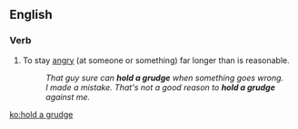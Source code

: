 ==English==

===Verb===
{{infl|en|verb|head=to [[hold]] [[a]] [[grudge]] (against)}}

# {{idiomatic}} To stay [[angry]] (at someone or something) far longer than is reasonable.
#: ''That guy sure can '''hold a grudge''' when something goes wrong.''
#: ''I made a mistake.  That's not a good reason to '''hold a grudge''' against me.''

[[ko:hold a grudge]]